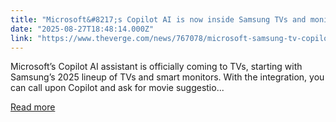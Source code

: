 ```yaml
---
title: "Microsoft&#8217;s Copilot AI is now inside Samsung TVs and monitors"
date: "2025-08-27T18:48:14.000Z"
link: "https://www.theverge.com/news/767078/microsoft-samsung-tv-copilot-ai-assistant-launch"
---
```


Microsoft’s Copilot AI assistant is officially coming to TVs, starting with Samsung’s 2025 lineup of TVs and smart monitors. With the integration, you can call upon Copilot and ask for movie suggestio...

[Read more](https://www.theverge.com/news/767078/microsoft-samsung-tv-copilot-ai-assistant-launch)
